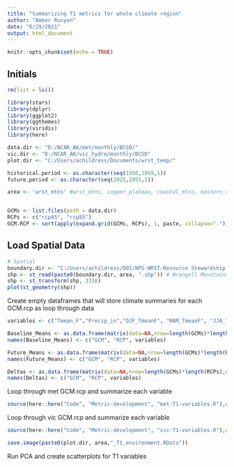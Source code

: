 ```yaml
---
title: "Summarizing T1 metrics for whole climate region"
author: "Amber Runyon"
date: "6/29/2021"
output: html_document
---
```


```r
knitr::opts_chunk$set(echo = TRUE)

```

## Initials

```r

rm(list = ls())

library(stars)
library(dplyr)
library(ggplot2)
library(ggthemes)
library(viridis)
library(here)

data.dir <- "D:/NCAR_AK/met/monthly/BCSD/" 
vic.dir <- "D:/NCAR_AK/vic_hydro/monthly/BCSD"
plot.dir <- "C:/Users/achildress/Documents/wrst_temp/"

historical.period <- as.character(seq(1950,1999,1))
future.period <- as.character(seq(2025,2055,1))

area <- 'wrst_mtns' #wrst_mtns, copper_plateau, coastal_mtns, eastern_coast


GCMs <- list.files(path = data.dir)
RCPs <- c("rcp45", "rcp85")
GCM.RCP <- sort(apply(expand.grid(GCMs, RCPs), 1, paste, collapse="."))

```

## Load Spatial Data

```r



# Spatial
boundary.dir <- "C:/Users/achildress/DOI/NPS-WRST-Resource Stewardship Strategy - Climate/Climate futures development/Data/Boundary_shapefiles/"
shp <- st_read(paste0(boundary.dir, area, ".shp")) # Wrangell Mountains
shp <- st_transform(shp, 3338)
plot(st_geometry(shp))


```
Create empty dataframes that will store climate summaries for each GCM.rcp as loop through data
```r

variables <- c("Tmean_F","Precip_in","DJF_TmeanF", "MAM_TmeanF", "JJA_TmeanF", "SON_TmeanF", "DJF_TmeanF", "DJF_Precip_in", "MAM_Precip_in", "JJA_Precip_in","SON_Precip_in", "Annual_max_SWE", "MAM_SON_SWE", "water_balance")

Baseline_Means <- as.data.frame(matrix(data=NA,nrow=length(GCMs)*length(RCPs),ncol=length(variables)+2))
names(Baseline_Means) <- c("GCM", "RCP", variables)

Future_Means <- as.data.frame(matrix(data=NA,nrow=length(GCMs)*length(RCPs),ncol=length(variables)+2))
names(Future_Means) <- c("GCM", "RCP", variables)

Deltas <- as.data.frame(matrix(data=NA,nrow=length(GCMs)*length(RCPs),ncol=length(variables)+2))
names(Deltas) <- c("GCM", "RCP", variables)


```

Loop through met GCM.rcp and summarize each variable

```r


source(here::here("Code", "Metric-development", "met-T1-variables.R"),echo = FALSE) 

```

Loop through vic GCM.rcp and summarize each variable

```r

source(here::here("Code", "Metric-development", "vic-T1-variables.R"),echo = FALSE) 

save.image(paste0(plot.dir, area,"_T1_environment.RData"))

```


Run PCA and create scatterplots for T1 variables
```r


```

